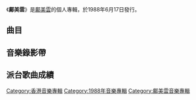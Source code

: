 {{Album infobox | <!-- See Wikipedia:WikiProject_Albums -->
|  Name        = 鄺美雲
|  Type        = [[錄音室專輯|錄音室專輯]]
|  Artist      = [[鄺美雲|鄺美雲]]
|  Cover       = 
|  Released    = 1988年6月17日
|  Recorded    = 1988年3月
|  Genre       = [[粵語流行音樂|粵語流行音樂]]
|  Length      = 39分6秒
|  Label       = [[寶麗金|寶麗金]]
|  Producer    = 
|  Last album  = [[堆積情感|堆積情感]]<br>（1988年6月）
|  This album  = '''鄺美雲'''<br>（1988年6月17日）
|  Next album  = [[心聲_(鄺美雲專輯)|心聲]]<br>（1988年12月16日）
}}

《'''鄺美雲'''》是[[鄺美雲|鄺美雲]]的個人專輯，於1988年6月17日發行。

==曲目==
{{Tracklist
| collapsed = 
| headline = 
| font_size = 
| total_length = 39:06

| writing_credits = 
| music_credits = yes
| extra_column = 
| lyrics_credits = yes
| arranger_credits = yes
| producer_credits = yes
| longnote_column = yes

| title1 = 星期六約會
| music1 = [[Bob_Heatlie|Bob Heatlie]]
| lyrics1 = [[陳少琪|陳少琪]]
| arranger1 = [[林慕德|林慕德]]
| producer1 = [[歐丁玉|歐丁玉]]
| longnote1 = 原曲為[[Csepregi_Éva|Csepregi Éva]]的《Párizsi Lány》
| length1 = 2:47

| title2 = 長夜抱琴
| music2 = [[渡辺茂樹|渡辺茂樹]]
| lyrics2 = [[黃真|黃真]]
| arranger2 = [[藤田大土|藤田大土]]
| producer2 = [[鄧錫泉|鄧錫泉]]<br>歐丁玉
| longnote2 = 
| length2 = 3:46

| title3 = 餘情
| music3 = [[Sosa|Sosa]]<br>[[Martinee|Martinee]]
| lyrics3 = [[向雪懷|向雪懷]]
| arranger3 = [[盧東尼|盧東尼]]
| producer3 = [[葉廣權|葉廣權]]
| longnote3 = 
| length3 = 4:05

| title4 = 偷戀
| music4 = [[筒美京平|筒美京平]]
| lyrics4 = [[林夕|林夕]]
| arranger4 = [[周啟生|周啟生]]
| producer4 = 葉廣權
| longnote4 = 
| length4 = 4:13

| title5 = 分手之後
| music5 = [[松任谷由實|松任谷由實]]
| lyrics5 = [[潘源良|潘源良]]
| arranger5 = 盧東尼
| producer5 = 歐丁玉
| note5 = [[譚詠麟|譚詠麟]]合唱
| longnote5 = 
| length5 = 4:43

| title6 = 不變的回憶
| music6 = [[Donna_Summer|Donna Summer]]<br>[[Giorgio_Moroder|Giorgio Moroder]]<br>[[Peter_Bellotte|Peter Bellotte]]
| lyrics6 = [[簡寧|簡寧]]
| arranger6 = [[Masanori_Iwasaki|Masanori Iwasaki]]
| producer6 = 鄧錫泉<br>歐丁玉
| longnote6 = 
| length6 = 4:20

| title7 = 誰說
| music7 = [[林敏怡|林敏怡]]
| lyrics7 = [[梁美薇|小美]]
| arranger7 = 林敏怡
| producer7 = 
| longnote7 = 
| length7 = 4:02

| title8 = 來到你面前
| music8 = 周啟生
| lyrics8 = [[盧永強|盧永強]]
| arranger8 = 周啟生
| producer8 = 葉廣權
| longnote8 = 
| length8 = 4:03

| title9 = 雨中的心
| music9 = [[Norbert_Dawm_Robert_Jung|Norbert Dawm Robert Jung]]
| lyrics9 = [[林敏驄|林敏驄]]
| arranger9 = 周啟生
| producer9 = 葉廣權
| longnote9 = 
| length9 = 4:14

| title10 = 一生不忘記
| music10 = [[Virginia_Pereira|Virginia Pereira]]
| lyrics10 = [[潘偉源|潘偉源]]
| arranger10 = 林慕德
| producer10 = 歐丁玉
| longnote10 = 原曲為[[Anat_Phutthamat|Anat Phutthamat]]的《Chut Yuen Khwam Rak》<br>其他版本：[[陳百強|陳百強]]遺作《[[偏偏喜歡你_(專輯)|相思河畔]]》
| length10 = 2:48
}}

== 音樂錄影帶 ==


== 派台歌曲成績 ==

[[Category:香港音樂專輯|Category:香港音樂專輯]]
[[Category:1988年音樂專輯|Category:1988年音樂專輯]]
[[Category:鄺美雲音樂專輯|Category:鄺美雲音樂專輯]]